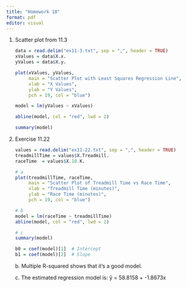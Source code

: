 ```yaml
---
title: "Homework 18"
format: pdf
editor: visual
---
```


1.  Scatter plot from 11.3

    ```r
    data = read.delim("ex11-3.txt", sep = ",", header = TRUE)
    xValues = data$X.x.
    yValues = data$X.y.

    plot(xValues, yValues, 
         main = "Scatter Plot with Least Squares Regression Line", 
         xlab = "X Values",
         ylab = "Y Values",
         pch = 19, col = "blue")

    model = lm(yValues ~ xValues)

    abline(model, col = "red", lwd = 2)

    summary(model)


    ```

2.  Exercise 11.22

    ```r
    values = read.delim("ex11-22.txt", sep = ",", header = TRUE)
    treadmillTime = values$X.Treadmill.
    raceTime  = values$X.10.K.

    # a
    plot(treadmillTime, raceTime, 
         main = "Scatter Plot of Treadmill Time vs Race Time", 
         xlab = "Treadmill Time (minutes)", 
         ylab = "Race Time (minutes)", 
         pch = 19, col = "blue")

    # b
    model = lm(raceTime ~ treadmillTime)
    abline(model, col = "red", lwd = 2)

    # c
    summary(model)

    b0 = coef(model)[1]  # Intercept
    b1 = coef(model)[2]  # Slope

    ```

    b\. Multiple R-squared shows that it's a good model.

    c\. The estimated regression model is: ŷ = 58.8158  + -1.8673x
